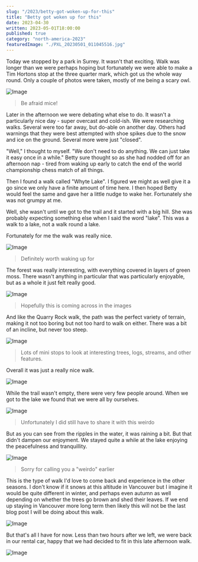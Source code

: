 ```yaml
---
slug: "/2023/betty-got-woken-up-for-this"
title: "Betty got woken up for this"
date: 2023-04-30
written: 2023-05-01T18:00:00
published: true
category: "north-america-2023"
featuredImage: "./PXL_20230501_011045516.jpg"
---
```


Today we stopped by a park in Surrey.  It wasn't that exciting.  Walk was longer than we were perhaps hoping but fortunately we were able to make a Tim Hortons stop at the three quarter mark, which got us the whole way round.  Only a couple of photos were taken, mostly of me being a scary owl.

![Image](PXL_20230430_185906930.jpg)

> Be afraid mice!

Later in the afternoon we were debating what else to do.  It wasn't a particularly nice day - super overcast and cold-ish.  We were researching walks.  Several were too far away, but do-able on another day.  Others had warnings that they were best attempted with shoe spikes due to the snow and ice on the ground.  Several more were just "closed".

"Well," I thought to myself.  "We don't need to do anything.  We can just take it easy once in a while."  Betty sure thought so as she had nodded off for an afternoon nap - tired from waking up early to catch the end of the world championship chess match of all things.

Then I found a walk called "Whyte Lake".  I figured we might as well give it a go since we only have a finite amount of time here.  I then hoped Betty would feel the same and gave her a little nudge to wake her.  Fortunately she was not grumpy at me.

Well, she wasn't until we got to the trail and it started with a big hill.  She was probably expecting something else when I said the word "lake".  This was a walk to a lake, not a walk round a lake.

Fortunately for me the walk was really nice.

![Image](PXL_20230501_003310593.jpg)

> Definitely worth waking up for

The forest was really interesting, with everything covered in layers of green moss.  There wasn't anything in particular that was particularly enjoyable, but as a whole it just felt really good.

![Image](PXL_20230501_002601974.jpg)

> Hopefully this is coming across in the images

And like the Quarry Rock walk, the path was the perfect variety of terrain, making it not too boring but not too hard to walk on either.  There was a bit of an incline, but never too steep.

![Image](PXL_20230501_002634877.jpg)

> Lots of mini stops to look at interesting trees, logs, streams, and other features.

Overall it was just a really nice walk.

![Image](PXL_20230501_002045559.jpg)

While the trail wasn't empty, there were very few people around.  When we got to the lake we found that we were all by ourselves.

![Image](PXL_20230501_005314425.jpg)

> Unfortunately I did still have to share it with this weirdo

But as you can see from the ripples in the water, it was raining a bit.  But that didn't dampen our enjoyment.  We stayed quite a while at the lake enjoying the peacefulness and tranquillity.

![Image](PXL_20230501_005128662.jpg)

> Sorry for calling you a "weirdo" earlier

This is the type of walk I'd love to come back and experience in the other seasons.  I don't know if it snows at this altitude in Vancouver but I imagine it would be quite different in winter, and perhaps even autumn as well depending on whether the trees go brown and shed their leaves.  If we end up staying in Vancouver more long term then likely this will not be the last blog post I will be doing about this walk.

![Image](PXL_20230501_013753107.jpg)

But that's all I have for now.  Less than two hours after we left, we were back in our rental car, happy that we had decided to fit in this late afternoon walk.

![Image](PXL_20230501_011045516.jpg)